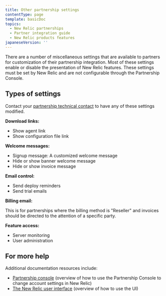 ```yaml
---
title: Other partnership settings
contentType: page
template: basicDoc
topics:
  - New Relic partnerships
  - Partner integration guide
  - New Relic products features
japaneseVersion: ''
---
```


There are a number of miscellaneous settings that are available to partners for customization of their partnership integration. Most of these settings enable or disable the presentation of New Relic features. These settings must be set by New Relic and are not configurable through the Partnership Console.

## Types of settings

Contact your [partnership technical contact](/docs/accounts-partnerships/partnerships/partner-integration-guide/contacting-new-relic) to have any of these settings modified.

**Download links:**

* Show agent link
* Show configuration file link

**Welcome messages:**

* Signup message: A customized welcome message
* Hide or show banner welcome message
* Hide or show invoice message

**Email control:**

* Send deploy reminders
* Send trial emails

**Billing email:**

This is for partnerships where the billing method is "Reseller" and invoices should be directed to the attention of a specific party.

**Feature access:**

* Server monitoring
* User administration

## For more help

Additional documentation resources include:

* [Partnership console](/docs/accounts-partnerships/partnerships/partner-integration-guide/partnership-console) (overview of how to use the Partnership Console to change account settings in New Relic)
* [The New Relic user interface](/docs/accounts-partnerships/education/getting-started-new-relic/new-relic-user-interface) (overview of how to use the UI)
